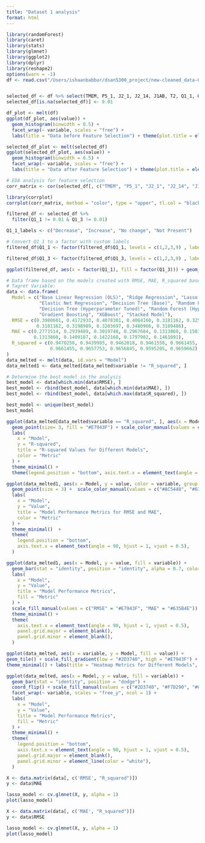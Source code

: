 ```yaml
---
title: "Dataset 1 analysis"
format: html
---
```


```r
library(randomForest)
library(caret)
library(stats)
library(glmnet)
library(ggplot2)
library(dplyr)
library(reshape2)
options(warn = -1)
df <- read.csv("/Users/ishaanbabbar/dsan5300_project/new-cleaned_data-01.csv")


selected_df <- df %>% select(TMEM, P5_1, J2_1, J2_14, J1AB, T2, Q1_1, Q1_3, Q1_5, Q1_13)
selected_df[is.na(selected_df)] <- 0.01

df_plot <- melt(df)
ggplot(df_plot, aes(value)) + 
  geom_histogram(binwidth = 0.5) +
  facet_wrap(~ variable, scales = "free") + 
  labs(title = "Data before Feature Selection") + theme(plot.title = element_text(size = 25))

selected_df_plot <- melt(selected_df)
ggplot(selected_df_plot, aes(value)) +
  geom_histogram(binwidth = 0.5) +
  facet_wrap(~ variable, scales = "free") +
  labs(title = "Data after Feature Selection") + theme(plot.title = element_text(size = 20))

```

```r
# EDA analysis for feature selection 
corr_matrix <- cor(selected_df[, c("TMEM", "P5_1", "J2_1", "J2_14", "J1AB", "T2", "Q1_1", "Q1_3", "Q1_5", "Q1_13")])

library(corrplot)
corrplot(corr_matrix, method = "color", type = "upper", tl.col = "black")

filtered_df <- selected_df %>%
  filter(Q1_1 != 0.01 & Q1_3 != 0.01)

Q1_1_labels <- c("Decrease", "Increase", "No change", "Not Present")

# Convert Q1_1 to a factor with custom labels
filtered_df$Q1_1 <- factor(filtered_df$Q1_1, levels = c(1,2,3,9) , labels = Q1_1_labels)

filtered_df$Q1_3 <- factor(filtered_df$Q1_3, levels = c(1,2,3,9) , labels = Q1_1_labels)

ggplot(filtered_df, aes(x = factor(Q1_1), fill = factor(Q1_3))) + geom_bar(position = "stack") + labs(x = "Temperature", y = "Responses", title = "Perceived Eniromental Change between Temperature and Rainfall") + scale_fill_discrete(name = "Raifall During other seasons") + theme_minimal()
```

```r
# Data frame based on the models created with RMSE, MAE, R_squared based on Y target variable Q1_1
# Tagret Variable: 
data <- data.frame(
  Model = c("Base Linear Regression (OLS)", "Ridge Regression", "Lasso Regression",
            "Elastic Net Regression", "Decision Tree (Base)", "Random Forest (Base)",
            "Decision Tree (Hyperparameter Tuned)", "Random Forest (Hyperparameter Tuned)",
            "Gradient Boosting", "XGBoost", "Stacked Model"),
  RMSE = c(0.3980601, 0.4172933, 0.4078301, 0.4064160, 0.3181162, 0.3253209,
           0.3181162, 0.3198989, 0.3203697, 0.3480966, 0.3189486),
  MAE = c(0.2771514, 0.2939489, 0.3019748, 0.2967684, 0.1313860, 0.1503552,
          0.1313860, 0.1409187, 0.1422168, 0.1797902, 0.1461091),
  R_squared = c(0.9470258, 0.9439985, 0.9462018, 0.9461558, 0.9661455, 0.9646005,
                0.9661455, 0.9657753, 0.9656845, 0.9595205, 0.9659662)
)
data_melted <- melt(data, id.vars = "Model")
data_melted1 <- data_melted[data_melted$variable != "R_squared", ]

# Determine the best model in the analysis
best_model <- data[which.min(data$RMSE), ]
best_model <- rbind(best_model, data[which.min(data$MAE), ])
best_model <- rbind(best_model, data[which.max(data$R_squared), ])

best_model <- unique(best_model)
best_model
```



```r
ggplot(data_melted[data_melted$variable == "R_squared", ], aes(x = Model, y = value, color = variable, group = variable)) +
  geom_point(size= 3, fill = "#E7943F") + scale_color_manual(values = c("#E7943F")) +
  labs(
    x = "Model",
    y = "R-squared",
    title = "R-squared Values for Different Models",
    color = "Metric"
  ) +
  theme_minimal() +
  theme(legend.position = "bottom", axis.text.x = element_text(angle = 90, hjust = 1, vjust = 0.5))

```


```r
ggplot(data_melted1, aes(x = Model, y = value, color = variable, group = variable)) +
  geom_point(size = 3) +  scale_color_manual(values = c("#AC5448", "#635B4E")) +
  labs(
    x = "Model",
    y = "Value",
    title = "Model Performance Metrics for RMSE and MAE",
    color = "Metric"
  ) +
  theme_minimal()  +
  theme(
    legend.position = "bottom",
    axis.text.x = element_text(angle = 90, hjust = 1, vjust = 0.5), 
  )
```

```r
ggplot(data_melted1, aes(x = Model, y = value, fill = variable)) +
  geom_bar(stat = "identity", position = "identity", alpha = 0.7, color = NA) +
  labs(
    x = "Model",
    y = "Value",
    title = "Model Performance Metrics",
    fill = "Metric"
  ) +
  scale_fill_manual(values = c("RMSE" = "#E7943F", "MAE" = "#635B4E")) +
  theme_minimal() +
  theme(
    axis.text.x = element_text(angle = 90, hjust = 1, vjust = 0.5), 
    panel.grid.major = element_blank(), 
    panel.grid.minor = element_blank(), 
  ) 

```

```r
ggplot(data_melted, aes(x = variable, y = Model, fill = value)) + 
geom_tile() + scale_fill_gradient(low = "#2D3740", high = "#E7943F") + 
theme_minimal() + labs(title = "Heatmap Metrics for Different Models", x = "Metrics", y = "Model", fill = "Value") + theme(element_line(color = "white"))
```

```r
ggplot(data_melted, aes(x = Model, y = value, fill = variable)) +
  geom_bar(stat = "identity", position = "dodge") +
  coord_flip() + scale_fill_manual(values = c("#2D3740", "#F7D290", "#635B4E")) +
  facet_wrap(~ variable, scales = "free_y", ncol = 1) +
  labs(
    x = "Model",
    y = "Value",
    title = "Model Performance Metrics",
    fill = "Metric"
  ) +
  theme_minimal() +
  theme(
    legend.position = "bottom",
    axis.text.x = element_text(angle = 90, hjust = 1, vjust = 0.5), 
    panel.grid.major = element_blank(), 
    panel.grid.minor = element_line(color = "white"),   
  ) 
```

```r
X <- data.matrix(data[, c('RMSE', "R_squared")])
y <- data$MAE

lasso_model <- cv.glmnet(X, y, alpha = 1)
plot(lasso_model)

```

```r
X <- data.matrix(data[, c('MAE', "R_squared")])
y <- data$RMSE

lasso_model <- cv.glmnet(X, y, alpha = 1)
plot(lasso_model)
```